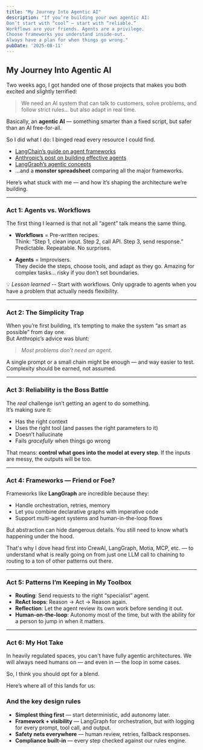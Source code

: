 ```yaml
---
title: "My Journey Into Agentic AI"
description: "If you’re building your own agentic AI:
Don’t start with “cool” — start with “reliable.”
Workflows are your friends. Agents are a privilege.
Choose frameworks you understand inside-out.
Always have a plan for when things go wrong."
pubDate: '2025-08-11'
---
```


## **My Journey Into Agentic AI**

Two weeks ago, I got handed one of those projects that makes you both excited and slightly terrified:

> We need an AI system that can talk to customers, solve problems, and follow strict rules… but also adapt in real time.

Basically, an **agentic AI** — something smarter than a fixed script, but safer than an AI free-for-all.

So I did what I do: I binged read every resource I could find.

- [LangChain’s guide on agent frameworks](https://blog.langchain.com/how-to-think-about-agent-frameworks/)
- [Anthropic’s post on building effective agents](https://www.anthropic.com/engineering/building-effective-agents?ref=blog.langchain.com)
- [LangGraph’s agentic concepts](https://langchain-ai.github.io/langgraph/concepts/agentic_concepts/)
- …and a **monster spreadsheet** comparing all the major frameworks.

Here’s what stuck with me — and how it’s shaping the architecture we’re building.

---

### **Act 1: Agents vs. Workflows**

The first thing I learned is that not all “agent” talk means the same thing.

- **Workflows** = Pre-written recipes.  
  Think: “Step 1, clean input. Step 2, call API. Step 3, send response.” Predictable. Repeatable. No surprises.

- **Agents** = Improvisers.  
  They decide the steps, choose tools, and adapt as they go. Amazing for complex tasks… risky if you don’t set boundaries.

💡 *Lesson learned* -- Start with workflows. Only upgrade to agents when you have a problem that actually needs flexibility.

---

### **Act 2: The Simplicity Trap**

When you’re first building, it’s tempting to make the system “as smart as possible” from day one.  
But Anthropic’s advice was blunt:

> *Most problems don’t need an agent.*

A single prompt or a small chain might be enough — and way easier to test. Complexity should be earned, not assumed.

---

### **Act 3: Reliability is the Boss Battle**

The *real* challenge isn’t getting an agent to do something.  
It’s making sure it:

- Has the right context
- Uses the right tool (and passes the right parameters to it)
- Doesn’t hallucinate
- Fails *gracefully* when things go wrong

That means: **control what goes into the model at every step**. If the inputs are messy, the outputs will be too.

---

### **Act 4: Frameworks — Friend or Foe?**

Frameworks like **LangGraph** are incredible because they:

- Handle orchestration, retries, memory
- Let you combine declarative graphs with imperative code
- Support multi-agent systems and human-in-the-loop flows

But abstraction can hide dangerous details. You still need to know what’s happening under the hood.  

That's why I dove head first into CrewAI, LangGraph, Motia, MCP, etc. — to understand what is really going on from just one LLM call to chaining to routing to a ton of other patterns out there.

---

### **Act 5: Patterns I’m Keeping in My Toolbox**

- **Routing**: Send requests to the right “specialist” agent.
- **ReAct loops**: Reason → Act → Reason again.
- **Reflection**: Let the agent review its own work before sending it out.
- **Human-on-the-loop**: Autonomy most of the time, but with the ability for a person to jump in when it matters.

---

### **Act 6: My Hot Take**

In heavily regulated spaces, you can't have fully agentic architectures. We will always need humans on — and even in — the loop in some cases.

So, I think you should opt for a blend.

Here’s where all of this lands for us:


<AgenticArchitectureDiagram />

### And the key design rules

- **Simplest thing first** — start deterministic, add autonomy later.  
- **Framework + visibility** — LangGraph for orchestration, but with logging for every prompt, tool call, and output.  
- **Safety nets everywhere** — human review, retries, fallback responses.  
- **Compliance built-in** — every step checked against our rules engine.  
